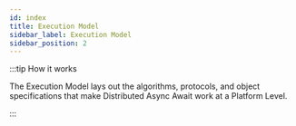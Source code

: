 ```yaml
---
id: index
title: Execution Model
sidebar_label: Execution Model
sidebar_position: 2
---
```


:::tip How it works

The Execution Model lays out the algorithms, protocols, and object specifications that make Distributed Async Await work at a Platform Level.

:::


<DocCardList items={useCurrentSidebarCategory().items} />
